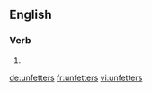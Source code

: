 ==English==

===Verb===
{{head|en|verb form}}

# {{en-third-person singular of|unfetter}}

[[de:unfetters]]
[[fr:unfetters]]
[[vi:unfetters]]